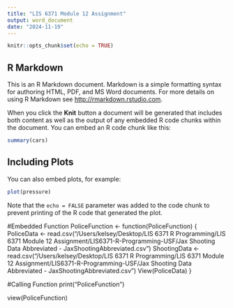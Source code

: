 ```yaml
---
title: "LIS 6371 Module 12 Assignment"
output: word_document
date: "2024-11-19"
---
```


```r
knitr::opts_chunk$set(echo = TRUE)
```

## R Markdown

This is an R Markdown document. Markdown is a simple formatting syntax for authoring HTML, PDF, and MS Word documents. For more details on using R Markdown see <http://rmarkdown.rstudio.com>.

When you click the **Knit** button a document will be generated that includes both content as well as the output of any embedded R code chunks within the document. You can embed an R code chunk like this:

```r
summary(cars)
```

## Including Plots

You can also embed plots, for example:

```r
plot(pressure)
```

Note that the `echo = FALSE` parameter was added to the code chunk to prevent printing of the R code that generated the plot.

#Embedded Function
PoliceFunction <- function(PoliceFunction) {
    PoliceData <- read.csv("/Users/kelsey/Desktop/LIS 6371 R Programming/LIS 6371 Module 12 Assignment/LIS6371-R-Programming-USF/Jax Shooting Data Abbreviated - JaxShootingAbbreviated.csv")
    ShootingData <- read.csv("/Users/kelsey/Desktop/LIS 6371 R Programming/LIS 6371 Module 12 Assignment/LIS6371-R-Programming-USF/Jax Shooting Data Abbreviated - JaxShootingAbbreviated.csv")
    View(PoliceData)
    }

#Calling Function
print("PoliceFunction")

view(PoliceFunction)

